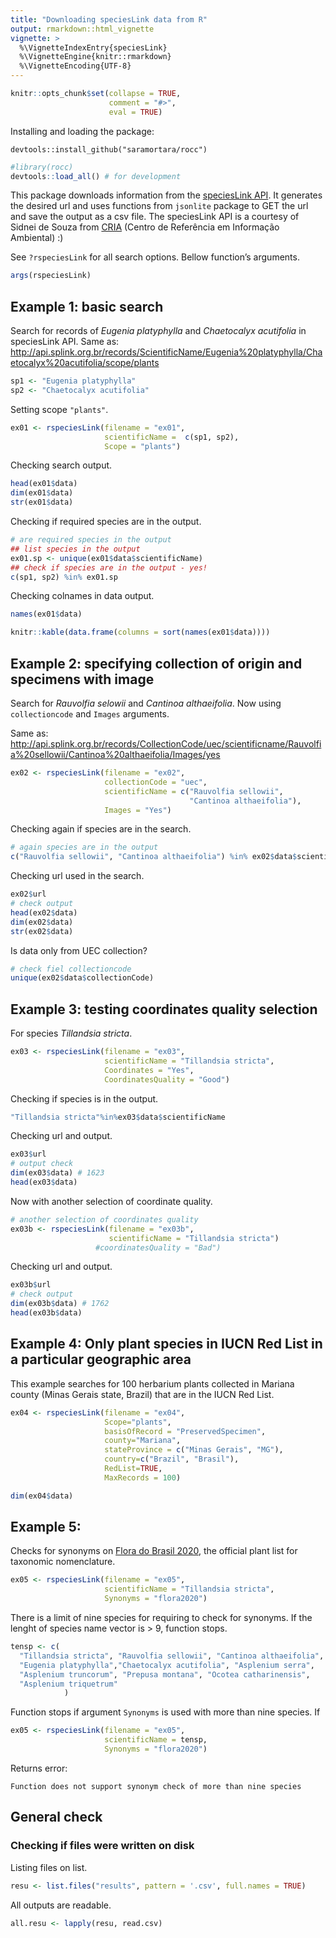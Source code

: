 ```yaml
---
title: "Downloading speciesLink data from R"
output: rmarkdown::html_vignette
vignette: >
  %\VignetteIndexEntry{speciesLink}
  %\VignetteEngine{knitr::rmarkdown}
  %\VignetteEncoding{UTF-8}
---
```


```r
knitr::opts_chunk$set(collapse = TRUE,
                      comment = "#>",
                      eval = TRUE)
```

Installing and loading the package:

`devtools::install_github("saramortara/rocc")`

```r
#library(rocc)
devtools::load_all() # for development
```

This package downloads information from the [speciesLink API](http://api.splink.org.br/). It generates the desired url and uses functions from `jsonlite` package to GET the url and save the output as a csv file. The speciesLink API is a courtesy of Sidnei de Souza from [CRIA](http://www.cria.org.br/) (Centro de Referência em Informação Ambiental) :)


See `?rspeciesLink` for all search options. Bellow function's arguments. 

```r
args(rspeciesLink)
```


## Example 1: basic search

Search for records of *Eugenia platyphylla* and *Chaetocalyx acutifolia* in speciesLink API. Same as: [http://api.splink.org.br/records/ScientificName/Eugenia%20platyphylla/Chaetocalyx%20acutifolia/scope/plants](http://api.splink.org.br/records/ScientificName/Eugenia%20platyphylla/Chaetocalyx%20acutifolia/scope/plants)

```r
sp1 <- "Eugenia platyphylla"
sp2 <- "Chaetocalyx acutifolia"
```

Setting scope `"plants"`. 

```r
ex01 <- rspeciesLink(filename = "ex01",
                     scientificName =  c(sp1, sp2),
                     Scope = "plants")
```

Checking search output. 

```r
head(ex01$data)
dim(ex01$data)
str(ex01$data)
```

Checking if required species are in the output. 

```r
# are required species in the output
## list species in the output
ex01.sp <- unique(ex01$data$scientificName)
## check if species are in the output - yes!
c(sp1, sp2) %in% ex01.sp
```

Checking colnames in data output.

```r
names(ex01$data)
```

```r
knitr::kable(data.frame(columns = sort(names(ex01$data))))
```

## Example 2: specifying collection of origin and specimens with image

Search for *Rauvolfia selowii* and *Cantinoa althaeifolia*. Now using `collectioncode` and `Images` arguments.

Same as: [http://api.splink.org.br/records/CollectionCode/uec/scientificname/Rauvolfia%20sellowii/Cantinoa%20althaeifolia/Images/yes](http://api.splink.org.br/records/CollectionCode/uec/scientificname/Rauvolfia%20sellowii/Cantinoa%20althaeifolia/Images/yes)

```r
ex02 <- rspeciesLink(filename = "ex02",
                     collectionCode = "uec",
                     scientificName = c("Rauvolfia sellowii", 
                                        "Cantinoa althaeifolia"),
                     Images = "Yes")
```

Checking again if species are in the search. 

```r
# again species are in the output
c("Rauvolfia sellowii", "Cantinoa althaeifolia") %in% ex02$data$scientificName
```

Checking url used in the search. 

```r
ex02$url
# check output
head(ex02$data)
dim(ex02$data)
str(ex02$data)
```

Is data only from UEC collection?

```r
# check fiel collectioncode
unique(ex02$data$collectionCode)
```

## Example 3: testing coordinates quality selection

For species *Tillandsia stricta*. 

```r
ex03 <- rspeciesLink(filename = "ex03",
                     scientificName = "Tillandsia stricta",
                     Coordinates = "Yes",
                     CoordinatesQuality = "Good")
```

Checking if species is in the output.

```r
"Tillandsia stricta"%in%ex03$data$scientificName
```

Checking url and output.

```r
ex03$url
# output check
dim(ex03$data) # 1623
head(ex03$data)
```

Now with another selection of coordinate quality. 

```r
# another selection of coordinates quality
ex03b <- rspeciesLink(filename = "ex03b",
                      scientificName = "Tillandsia stricta")
                   #coordinatesQuality = "Bad")
```

Checking url and output.

```r
ex03b$url
# check output
dim(ex03b$data) # 1762
head(ex03b$data)
```

## Example 4: Only plant species in IUCN Red List in a particular geographic area

This example searches for 100 herbarium plants collected in Mariana county (Minas Gerais state, Brazil) that are in the IUCN Red List. 

```r
ex04 <- rspeciesLink(filename = "ex04",
                     Scope="plants", 
                     basisOfRecord = "PreservedSpecimen",
                     county="Mariana", 
                     stateProvince = c("Minas Gerais", "MG"),
                     country=c("Brazil", "Brasil"),
                     RedList=TRUE,
                     MaxRecords = 100)
```

```r
dim(ex04$data)
```


## Example 5: 

Checks for synonyms on [Flora do Brasil 2020](http://floradobrasil.jbrj.gov.br/reflora/listaBrasil/PrincipalUC/PrincipalUC.do;jsessionid=4887DC37EAB2ECF4A6754924CFD60AFB#CondicaoTaxonCP), the official plant list for taxonomic nomenclature.  

```r
ex05 <- rspeciesLink(filename = "ex05",
                     scientificName = "Tillandsia stricta", 
                     Synonyms = "flora2020")
```

There is a limit of nine species for requiring to check for synonyms.  If the lenght of species name vector is > 9, function stops.

```r
tensp <- c(
  "Tillandsia stricta", "Rauvolfia sellowii", "Cantinoa althaeifolia",
  "Eugenia platyphylla","Chaetocalyx acutifolia", "Asplenium serra", 
  "Asplenium truncorum", "Prepusa montana", "Ocotea catharinensis",
  "Asplenium triquetrum"
            )
```

Function stops if argument `Synonyms` is used with more than nine species. If 

```r
ex05 <- rspeciesLink(filename = "ex05",
                     scientificName = tensp, 
                     Synonyms = "flora2020")
```

Returns error:

`Function does not support synonym check of more than nine species`

## General check 

### Checking if files were written on disk

Listing files on list. 

```r
resu <- list.files("results", pattern = '.csv', full.names = TRUE)
```

All outputs are readable.

```r
all.resu <- lapply(resu, read.csv)
```


